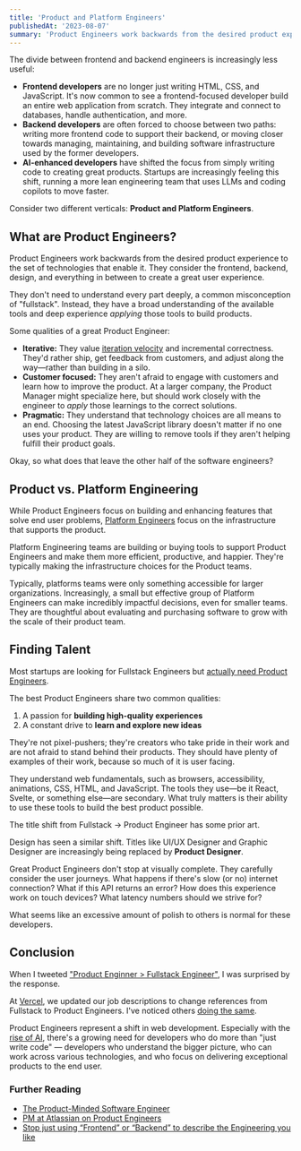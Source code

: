 ```yaml
---
title: 'Product and Platform Engineers'
publishedAt: '2023-08-07'
summary: 'Product Engineers work backwards from the desired product experience to the set of technologies that enable it.'
---
```


The divide between frontend and backend engineers is increasingly less useful:

- **Frontend developers** are no longer just writing HTML, CSS, and JavaScript. It's now common to see a frontend-focused developer build an entire web application from scratch. They integrate and connect to databases, handle authentication, and more.
- **Backend developers** are often forced to choose between two paths: writing more frontend code to support their backend, or moving closer towards managing, maintaining, and building software infrastructure used by the former developers.
- **AI-enhanced developers** have shifted the focus from simply writing code to creating great products. Startups are increasingly feeling this shift, running a more lean engineering team that uses LLMs and coding copilots to move faster.

Consider two different verticals: **Product and Platform Engineers**.

<StaticTweet id="1631691930345037824" />

## What are Product Engineers?

Product Engineers work backwards from the desired product experience to the set of technologies that enable it. They consider the frontend, backend, design, and everything in between to create a great user experience.

<StaticTweet id="1659610352588562433" />

They don't need to understand every part deeply, a common misconception of "fullstack". Instead, they have a broad understanding of the available tools and deep experience _applying_ those tools to build products.

Some qualities of a great Product Engineer:

- **Iterative:** They value [iteration velocity](https://twitter.com/rauchg/status/1681694545845833729) and incremental correctness. They'd rather ship, get feedback from customers, and adjust along the way—rather than building in a silo.
- **Customer focused:** They aren't afraid to engage with customers and learn how to improve the product. At a larger company, the Product Manager might specialize here, but should work closely with the engineer to _apply_ those learnings to the correct solutions.
- **Pragmatic:** They understand that technology choices are all means to an end. Choosing the latest JavaScript library doesn't matter if no one uses your product. They are willing to remove tools if they aren't helping fulfill their product goals.

Okay, so what does that leave the other half of the software engineers?

## Product vs. Platform Engineering

While Product Engineers focus on building and enhancing features that solve end user problems, [Platform Engineers](https://twitter.com/swyx/status/1097334440169107456) focus on the infrastructure that supports the product.

Platform Engineering teams are building or buying tools to support Product Engineers and make them more efficient, productive, and happier. They're typically making the infrastructure choices for the Product teams.

<StaticTweet id="1404914237437190144" />

Typically, platforms teams were only something accessible for larger organizations. Increasingly, a small but effective group of Platform Engineers can make incredibly impactful decisions, even for smaller teams. They are thoughtful about evaluating and purchasing software to grow with the scale of their product team.

## Finding Talent

Most startups are looking for Fullstack Engineers but [actually need Product Engineers](https://www.linkedin.com/posts/mztwo_im-seeing-startups-value-a-different-kind-activity-7084894252568039424-eJ3M/).

<StaticTweet id="1686489366204645379" />

The best Product Engineers share two common qualities:

1. A passion for **building high-quality experiences**
2. A constant drive to **learn and explore new ideas**

They're not pixel-pushers; they're creators who take pride in their work and are not afraid to stand behind their products. They should have plenty of examples of their work, because so much of it is user facing.

They understand web fundamentals, such as browsers, accessibility, animations, CSS, HTML, and JavaScript. The tools they use—be it React, Svelte, or something else—are secondary. What truly matters is their ability to use these tools to build the best product possible.

<Callout emoji="💡">

The title shift from Fullstack → Product Engineer has some prior art.

Design has seen a similar shift. Titles like UI/UX Designer and Graphic Designer are increasingly being replaced by **Product Designer**.

</Callout>

Great Product Engineers don't stop at visually complete. They carefully consider the user journeys. What happens if there's slow (or no) internet connection? What if this API returns an error? How does this experience work on touch devices? What latency numbers should we strive for?

What seems like an excessive amount of polish to others is normal for these developers.

## Conclusion

When I tweeted ["Product Enginner > Fullstack Engineer"](https://twitter.com/leeerob/status/1687444748884201473), I was surprised by the response.

At [Vercel](http://vercel.com), we updated our job descriptions to change references from Fullstack to Product Engineers. I've noticed others [doing the same](https://twitter.com/GergelyOrosz/status/1539926726515593217).

Product Engineers represent a shift in web development. Especially with the [rise of AI](https://www.latent.space/p/ai-engineer), there's a growing need for developers who do more than "just write code" — developers who understand the bigger picture, who can work across various technologies, and who focus on delivering exceptional products to the end user.

### Further Reading

- [The Product-Minded Software Engineer
  ](https://blog.pragmaticengineer.com/the-product-minded-engineer)
- [PM at Atlassian on Product Engineers](https://sherifmansour.medium.com/product-engineers-f424da766871)
- [Stop just using “Frontend” or “Backend” to describe the Engineering you like](https://medium.com/@michlimlim/stop-just-using-frontend-or-backend-to-describe-the-engineering-you-like-e8c392956ada)

